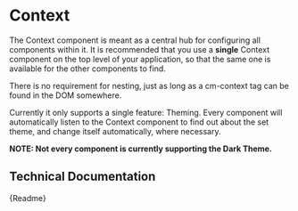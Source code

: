 

<Meta title="Components/Context" component={CmContext} />

# Context

The Context component is meant as a central hub for configuring all components within it.
It is recommended that you use a **single** Context component on the top level of your application,
so that the same one is available for the other components to find.

There is no requirement for nesting, just as long as a cm-context tag can be found in the DOM somewhere.

Currently it only supports a single feature: Theming.
Every component will automatically listen to the Context component to find out about the set theme, and change itself automatically, where necessary.

**NOTE: Not every component is currently supporting the Dark Theme.**

## Technical Documentation

<Description>{Readme}</Description>
